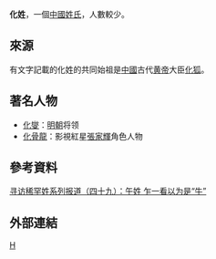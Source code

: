 '''化姓'''，一個[[中國姓氏|中國姓氏]]，人數較少。

==來源==
有文字記載的化姓的共同始祖是[[中國|中國]]古代[[黄帝|黄帝]]大臣[[化狐|化狐]]。
==著名人物==
* [[化燮|化燮]]：[[明朝|明朝]]将领
* [[化骨龍|化骨龍]]：影視紅星[[張家輝|張家輝]]角色人物

==參考資料==
[http://special.daynews.com.cn/kjzt/xfxhx/451846.html 寻访稀罕姓系列报道（四十九）：午姓 乍一看以为是“牛”]{{dead link|date=2017年11月 |bot=InternetArchiveBot |fix-attempted=yes }}

==外部連結==
{{Wikisource further reading}}
[[Category:漢姓|H]]